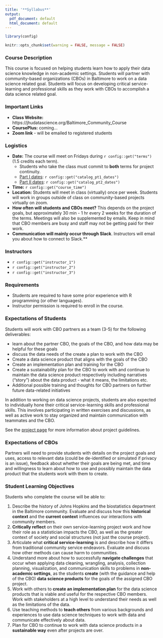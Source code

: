 ```yaml
---
title: '**Syllabus**'
output:
  pdf_document: default
  html_document: default
---
```


```r
library(config)

knitr::opts_chunk$set(warning = FALSE, message = FALSE)
```

<!-- <link rel="stylesheet" href="https://cdnjs.cloudflare.com/ajax/libs/font-awesome/4.7.0/css/font-awesome.min.css"> -->


<!-- <a href="syllabus.pdf" target="_blank" download = "syllabus.pdf"  ><button class="btn"><i class="fas fa-file-alt"></i> PDF version</button></a> -->

### Course Description

This course is focused on helping students learn how to apply their data science knowledge in non-academic settings. Students will partner with community-based organizations (CBOs) in Baltimore to work on a data science related goal. Students will focus on developing critical service-learning and professional skills as they work with CBOs to accomplish a data science related goal.


### Important Links

- **Class Website:** https://jhudatascience.org/Baltimore_Community_Course 
- **CoursePlus:** coming...
- **Zoom link** - will be emailed to registered students


### Logistics

* **Date:** The course will meet on Fridays during `r config::get("terms")` (1.5 credits each term).  
    + Students who take the class must commit to **both** terms for project continuity.
    + [Part I dates](`r config::get("catalog_pt1")`): `r config::get("catalog_pt1_dates")`
    + [Part II dates](`r config::get("catalog_pt2")`): `r config::get("catalog_pt2_dates")`
- **Time:** `r config::get("course_time")`
- **Location:** Students will meet in class (virtually) once per week. Students will work in groups outside of class on community-based projects virtually on zoom.
- **How often will students and CBOs meet?** This depends on the project goals, but approximately 30 min - 1 hr every 2 weeks for the duration of the terms. Meetings will also be supplemented by emails. Keep in mind that CBO members are busy and staff may not be getting paid for their work.
- **Communication will mainly occur through Slack**. Instructors will email you about how to connect to Slack.**


### Instructors

- `r config::get("instructor_1")`
- `r config::get("instructor_2")`
- `r config::get("instructor_3")`


### Requirements

- Students are required to have some prior experience with R programming (or other languages). 
- Instructor permission is required to enroll in the course. 


### Expectations of Students
 
Students will work with CBO partners as a team (3-5) for the following deliverables:

- learn about the partner CBO, the goals of the CBO, and how data may be helpful for these goals
- discuss the data needs of the create a plan to work with the CBO
- Create a data science product that aligns with the goals of the CBO
- Create an implementation plan and training for the CBO
- Create a sustainability plan for the CBO to work with and continue to maintain the data science product respectively including narratives ("story") about the data product - what it means, the limitations etc.
- Additional possible training and thoughts for CBO partners on further future data-related initiatives

In addition to working on data science projects, students are also expected to individually hone their critical service-learning skills and professional skills. This involves participating in written exercises and discussions, as well as active work to stay organized and maintain communication with teammates and the CBO. 

See the [project page](https://jhudatascience.org/Baltimore_Community_Course/projects.html) for more information about project guidelines.


### Expectations of CBOs

Partners will need to provide students with details on the project goals and uses, access to relevant data (could be de-identified or simulated if privacy is an issue), feedback about whether their goals are being met, and time and willingness to learn about how to use and possibly maintain the data product that the students work with them to create.


### Student Learning Objectives

Students who complete the course will be able to:

1) Describe the history of Johns Hopkins and the biostatistics department in the Baltimore community.  Evaluate and discuss how this **historical context** and the **current context** influences our interactions with community members.
2) **Critically reflect** on their own service-learning project work and how their role as a statistician impacts the CBO, as well as the greater context of society and social structures (not just the course project).
3) Articulate what **critical service-learning** is and describe how it differs from traditional community service endeavors. Evaluate and discuss how other methods can cause harm to communities.
4) Understand more about how to successfully **navigate challenges** that occur when applying data cleaning, wrangling, analysis, collection planning, visualization, and communication skills to problems in **non-academic settings**, as the students **create** (with the guidance and help of the CBO) **data science products** for the goals of the assigned CBO project. 
5) Work with others to **create an implementation plan** for the data science products that is viable and useful for the respective CBO members. Work with stakeholders at a high level to understand their needs as well as the limitations of the data.
6) Use teaching methods to **teach others** from various backgrounds and experiences  to use data science techniques to work with data and communicate effectively about data. 
7) Plan for CBO to continue to work with data science products in a **sustainable way** even after projects are over.


<!-- ```{r, child="code_of_conduct.Rmd"} -->

<!-- ``` -->

<!-- ```{r, child="evaluation.Rmd"} -->

<!-- ``` -->
